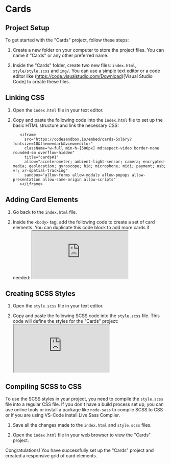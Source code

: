 # Cards

## Project Setup

To get started with the "Cards" project, follow these steps:

1. Create a new folder on your computer to store the project files. You can name it "Cards" or any other preferred name.

2. Inside the "Cards" folder, create two new files: `index.html`, `style/style.scss` and `img/`. You can use a simple text editor or a code editor like (https://code.visualstudio.com/Download)[Visual Studio Code] to create these files.

## Linking CSS

1. Open the `index.html` file in your text editor.

2. Copy and paste the following code into the `index.html` file to set up the basic HTML structure and link the necessary CSS:

          <iframe
            src="https://codesandbox.io/embed/cards-5xl6ry?fontsize=10&theme=dark&view=editor"
            className="w-full min-h-[500px] md:aspect-video border-none rounded-sm overflow-hidden"
            title="cards#1"
            allow="accelerometer; ambient-light-sensor; camera; encrypted-media; geolocation; gyroscope; hid; microphone; midi; payment; usb; vr; xr-spatial-tracking"
            sandbox="allow-forms allow-modals allow-popups allow-presentation allow-same-origin allow-scripts"
          ></iframe>

## Adding Card Elements

1. Go back to the `index.html` file.

2. Inside the `<body>` tag, add the following code to create a set of card elements. You can duplicate this code block to add more cards if needed:
          <iframe
            src="https://codesandbox.io/embed/cards-03-czcyzg?fontsize=10&theme=dark"
            title="cards #03"
            className="w-full min-h-[500px] md:aspect-video border-none rounded-sm overflow-hidden"
            allow="accelerometer; ambient-light-sensor; camera; encrypted-media; geolocation; gyroscope; hid; microphone; midi; payment; usb; vr; xr-spatial-tracking"
            sandbox="allow-forms allow-modals allow-popups allow-presentation allow-same-origin allow-scripts"
          ></iframe>

## Creating SCSS Styles

1. Open the `style.scss` file in your text editor.

2. Copy and paste the following SCSS code into the `style.scss` file. This code will define the styles for the "Cards" project:
          <iframe
            src="https://codesandbox.io/embed/cards-03-czcyzg?fontsize=10&theme=dark&view=preview"
            title="cards #03"
            className="w-full min-h-[500px] md:aspect-video border-none rounded-sm overflow-hidden"
            allow="accelerometer; ambient-light-sensor; camera; encrypted-media; geolocation; gyroscope; hid; microphone; midi; payment; usb; vr; xr-spatial-tracking"
            sandbox="allow-forms allow-modals allow-popups allow-presentation allow-same-origin allow-scripts"
          ></iframe>



## Compiling SCSS to CSS

To use the SCSS styles in your project, you need to compile the `style.scss` file into a regular CSS file. If you don't have a build process set up, you can use online tools or install a package like `node-sass` to compile SCSS to CSS or if you are using VS-Code install Live Sass Compiler.

1. Save all the changes made to the `index.html` and `style.scss` files.

2. Open the `index.html` file in your web browser to view the "Cards" project.

Congratulations! You have successfully set up the "Cards" project and created a responsive grid of card elements.
